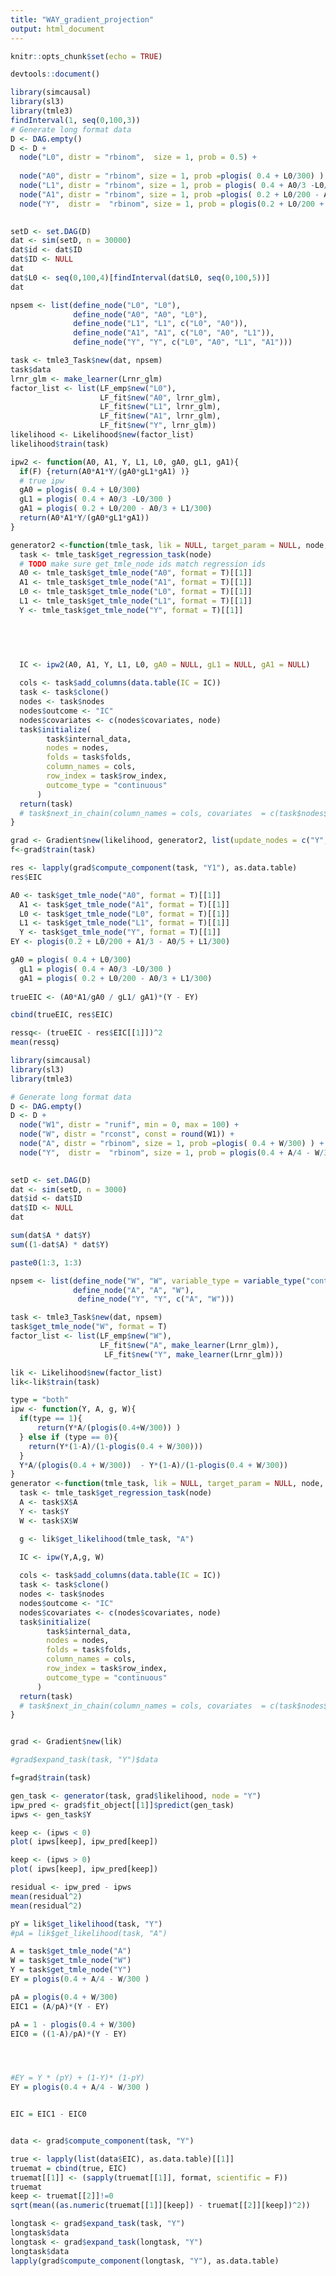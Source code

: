 ```yaml
---
title: "WAY_gradient_projection"
output: html_document
---
```


```r
knitr::opts_chunk$set(echo = TRUE)

devtools::document()
```


```r
library(simcausal)
library(sl3)
library(tmle3)
findInterval(1, seq(0,100,3))
# Generate long format data
D <- DAG.empty()
D <- D +
  node("L0", distr = "rbinom",  size = 1, prob = 0.5) +
  
  node("A0", distr = "rbinom", size = 1, prob =plogis( 0.4 + L0/300) ) +
  node("L1", distr = "rbinom", size = 1, prob = plogis( 0.4 + A0/3 -L0/300 )) +
  node("A1", distr = "rbinom", size = 1, prob =plogis( 0.2 + L0/200 - A0/3 + L1/300) ) +
  node("Y",  distr =  "rbinom", size = 1, prob = plogis(0.2 + L0/200 + A1/3 - A0/5 + L1/300) ) 
 

setD <- set.DAG(D)
dat <- sim(setD, n = 30000)
dat$id <- dat$ID
dat$ID <- NULL
dat
dat$L0 <- seq(0,100,4)[findInterval(dat$L0, seq(0,100,5))]
dat

npsem <- list(define_node("L0", "L0"),
              define_node("A0", "A0", "L0"),
              define_node("L1", "L1", c("L0", "A0")),
              define_node("A1", "A1", c("L0", "A0", "L1")),
              define_node("Y", "Y", c("L0", "A0", "L1", "A1")))

task <- tmle3_Task$new(dat, npsem)
task$data
lrnr_glm <- make_learner(Lrnr_glm)
factor_list <- list(LF_emp$new("L0"),
                    LF_fit$new("A0", lrnr_glm),
                    LF_fit$new("L1", lrnr_glm),
                    LF_fit$new("A1", lrnr_glm),
                    LF_fit$new("Y", lrnr_glm))
likelihood <- Likelihood$new(factor_list)
likelihood$train(task)
```

```r
ipw2 <- function(A0, A1, Y, L1, L0, gA0, gL1, gA1){
  if(F) {return(A0*A1*Y/(gA0*gL1*gA1) )}
  # true ipw
  gA0 = plogis( 0.4 + L0/300)
  gL1 = plogis( 0.4 + A0/3 -L0/300 )
  gA1 = plogis( 0.2 + L0/200 - A0/3 + L1/300)
  return(A0*A1*Y/(gA0*gL1*gA1))
}

generator2 <-function(tmle_task, lik = NULL, target_param = NULL, node, outcome = T){
  task <- tmle_task$get_regression_task(node)
  # TODO make sure get_tmle_node ids match regression ids
  A0 <- tmle_task$get_tmle_node("A0", format = T)[[1]]
  A1 <- tmle_task$get_tmle_node("A1", format = T)[[1]]
  L0 <- tmle_task$get_tmle_node("L0", format = T)[[1]]
  L1 <- tmle_task$get_tmle_node("L1", format = T)[[1]]
  Y <- tmle_task$get_tmle_node("Y", format = T)[[1]]
  


  

  IC <- ipw2(A0, A1, Y, L1, L0, gA0 = NULL, gL1 = NULL, gA1 = NULL)
 
  cols <- task$add_columns(data.table(IC = IC))
  task <- task$clone()
  nodes <- task$nodes
  nodes$outcome <- "IC"
  nodes$covariates <- c(nodes$covariates, node)
  task$initialize(
        task$internal_data,
        nodes = nodes,
        folds = task$folds,
        column_names = cols,
        row_index = task$row_index,
        outcome_type = "continuous"
      )
  return(task)
  # task$next_in_chain(column_names = cols, covariates  = c(task$nodes$covariates, task$nodes$outcome), outcome = "IC")
}

grad <- Gradient$new(likelihood, generator2, list(update_nodes = c("Y", "L1")))
f<-grad$train(task)
```

```r

res <- lapply(grad$compute_component(task, "Y1"), as.data.table)
res$EIC

A0 <- task$get_tmle_node("A0", format = T)[[1]]
  A1 <- task$get_tmle_node("A1", format = T)[[1]]
  L0 <- task$get_tmle_node("L0", format = T)[[1]]
  L1 <- task$get_tmle_node("L1", format = T)[[1]]
  Y <- task$get_tmle_node("Y", format = T)[[1]]
EY <- plogis(0.2 + L0/200 + A1/3 - A0/5 + L1/300)

gA0 = plogis( 0.4 + L0/300)
  gL1 = plogis( 0.4 + A0/3 -L0/300 )
  gA1 = plogis( 0.2 + L0/200 - A0/3 + L1/300)
  
trueEIC <- (A0*A1/gA0 / gL1/ gA1)*(Y - EY)

cbind(trueEIC, res$EIC)
```



```r

ressq<- (trueEIC - res$EIC[[1]])^2
mean(ressq)
```




```r
library(simcausal)
library(sl3)
library(tmle3)

# Generate long format data
D <- DAG.empty()
D <- D +
  node("W1", distr = "runif", min = 0, max = 100) +
  node("W", distr = "rconst", const = round(W1)) +
  node("A", distr = "rbinom", size = 1, prob =plogis( 0.4 + W/300) ) +
  node("Y",  distr =  "rbinom", size = 1, prob = plogis(0.4 + A/4 - W/300) ) 
 

setD <- set.DAG(D)
dat <- sim(setD, n = 3000)
dat$id <- dat$ID
dat$ID <- NULL
dat

sum(dat$A * dat$Y)
sum((1-dat$A) * dat$Y)
```

```r
paste0(1:3, 1:3)

```


```r
npsem <- list(define_node("W", "W", variable_type = variable_type("continuous")), 
              define_node("A", "A", "W"),
               define_node("Y", "Y", c("A", "W")))

task <- tmle3_Task$new(dat, npsem)
task$get_tmle_node("W", format = T)
factor_list <- list(LF_emp$new("W"), 
                    LF_fit$new("A", make_learner(Lrnr_glm)),
                     LF_fit$new("Y", make_learner(Lrnr_glm)))

lik <- Likelihood$new(factor_list)
lik<-lik$train(task)
```


```r
type = "both"
ipw <- function(Y, A, g, W){
  if(type == 1){
      return(Y*A/(plogis(0.4+W/300)) )
  } else if (type == 0){
    return(Y*(1-A)/(1-plogis(0.4 + W/300)))
  }
  Y*A/(plogis(0.4 + W/300))  - Y*(1-A)/(1-plogis(0.4 + W/300))
}
generator <-function(tmle_task, lik = NULL, target_param = NULL, node, outcome = T){
  task <- tmle_task$get_regression_task(node)
  A <- task$X$A
  Y <- task$Y
  W <- task$X$W

  g <- lik$get_likelihood(tmle_task, "A")

  IC <- ipw(Y,A,g, W)
 
  cols <- task$add_columns(data.table(IC = IC))
  task <- task$clone()
  nodes <- task$nodes
  nodes$outcome <- "IC"
  nodes$covariates <- c(nodes$covariates, node)
  task$initialize(
        task$internal_data,
        nodes = nodes,
        folds = task$folds,
        column_names = cols,
        row_index = task$row_index,
        outcome_type = "continuous"
      )
  return(task)
  # task$next_in_chain(column_names = cols, covariates  = c(task$nodes$covariates, task$nodes$outcome), outcome = "IC")
}


grad <- Gradient$new(lik)

#grad$expand_task(task, "Y")$data

f=grad$train(task)
```


```r
gen_task <- generator(task, grad$likelihood, node = "Y")
ipw_pred <- grad$fit_object[[1]]$predict(gen_task)
ipws <- gen_task$Y

keep <- (ipws < 0)
plot( ipws[keep], ipw_pred[keep])

keep <- (ipws > 0)
plot( ipws[keep], ipw_pred[keep])

residual <- ipw_pred - ipws
mean(residual^2)
mean(residual^2)
```



```r
pY = lik$get_likelihood(task, "Y")
#pA = lik$get_likelihood(task, "A")

A = task$get_tmle_node("A")
W = task$get_tmle_node("W")
Y = task$get_tmle_node("Y")
EY = plogis(0.4 + A/4 - W/300 )

pA = plogis(0.4 + W/300)
EIC1 = (A/pA)*(Y - EY)

pA = 1 - plogis(0.4 + W/300)
EIC0 = ((1-A)/pA)*(Y - EY)




#EY = Y * (pY) + (1-Y)* (1-pY)
EY = plogis(0.4 + A/4 - W/300 )


EIC = EIC1 - EIC0


data <- grad$compute_component(task, "Y")

true <- lapply(list(data$EIC), as.data.table)[[1]]
truemat = cbind(true, EIC)
truemat[[1]] <- (sapply(truemat[[1]], format, scientific = F))
truemat
keep <- truemat[[2]]!=0
sqrt(mean((as.numeric(truemat[[1]][keep]) - truemat[[2]][keep])^2))
```

```r
longtask <- grad$expand_task(task, "Y")
longtask$data
longtask <- grad$expand_task(longtask, "Y")
longtask$data
lapply(grad$compute_component(longtask, "Y"), as.data.table)
```





